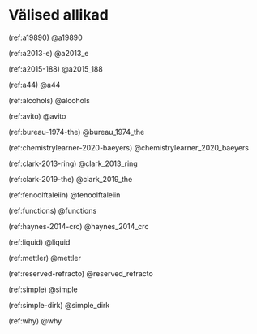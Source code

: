 \onecolumn

# Välised allikad {.unnumbered}

\hyphenpenalty=10000
\fontspec{Symbola}

(ref:a19890) @a19890

(ref:a2013-e) @a2013_e

(ref:a2015-188) @a2015_188

(ref:a44) @a44

(ref:alcohols) @alcohols

(ref:avito) @avito

(ref:bureau-1974-the) @bureau_1974_the

(ref:chemistrylearner-2020-baeyers) @chemistrylearner_2020_baeyers

(ref:clark-2013-ring) @clark_2013_ring

(ref:clark-2019-the) @clark_2019_the

(ref:fenoolftaleiin) @fenoolftaleiin

(ref:functions) @functions

(ref:haynes-2014-crc) @haynes_2014_crc

(ref:liquid) @liquid

(ref:mettler) @mettler

(ref:reserved-refracto) @reserved_refracto

(ref:simple) @simple

(ref:simple-dirk) @simple_dirk

(ref:why) @why
